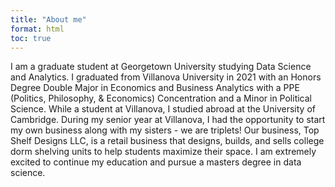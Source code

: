 ```yaml
---
title: "About me"
format: html
toc: true
---
```


I am a graduate student at Georgetown University studying Data Science and Analytics. I graduated from Villanova University in 2021 with an Honors Degree Double Major in Economics and Business Analytics with a PPE (Politics, Philosophy, & Economics) Concentration and a Minor in Political Science. While a student at Villanova, I studied abroad at the University of Cambridge. During my senior year at Villanova, I had the opportunity to start my own business along with my sisters - we are triplets! Our business, Top Shelf Designs LLC, is a retail business that designs, builds, and sells college dorm shelving units to help students maximize their space. I am extremely excited to continue my education and pursue a masters degree in data science.